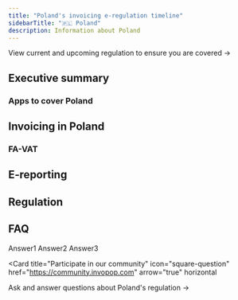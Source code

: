 ```yaml
---
title: "Poland's invoicing e-regulation timeline"
sidebarTitle: "🇵🇱 Poland"
description: Information about Poland
---
```


<Card title="Poland's invoicing e-regulation timeline" size="20" icon="timeline" href="poland-timeline" horizontal>
  View current and upcoming regulation to ensure you are covered →
</Card>

## Executive summary
### Apps to cover Poland
## Invoicing in Poland
### FA-VAT
## E-reporting
## Regulation

## FAQ

<AccordionGroup>
  <Accordion title="Question1">
    Answer1
  </Accordion>
  <Accordion title="Question2">
    Answer2
  </Accordion>
  <Accordion title="Question3">
    Answer3
  </Accordion>
</AccordionGroup>

<Card title="Participate in our community"
  icon="square-question"
  href="https://community.invopop.com"
  arrow="true"
  horizontal
>
  Ask and answer questions about Poland's regulation →
</Card>

